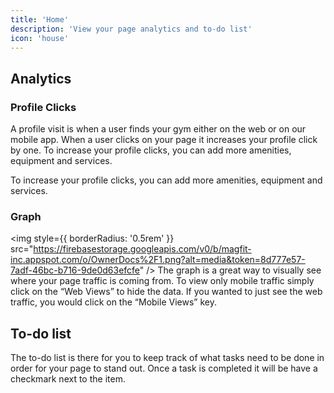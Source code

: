 ```yaml
---
title: 'Home'
description: 'View your page analytics and to-do list'
icon: 'house'
---
```



## Analytics

### Profile Clicks

A profile visit is when a user finds your gym either on the web or on our mobile app. When a user clicks on your page it increases your profile click by one. To increase your profile clicks, you can add more amenities, equipment and services.

<Tip>

To increase your profile clicks, you can add more amenities, equipment and services.



</Tip>

### Graph
<img
  style={{ borderRadius: '0.5rem' }}
  src="https://firebasestorage.googleapis.com/v0/b/magfit-inc.appspot.com/o/OwnerDocs%2F1.png?alt=media&token=8d777e57-7adf-46bc-b716-9de0d63efcfe"
/>
The graph is a great way to visually see where your page traffic is coming from. To view only mobile traffic simply click on the “Web Views” to hide the data. If you wanted to just see the web traffic, you would click on the “Mobile Views” key.

## To-do list


The to-do list is there for you to keep track of what tasks need to be done in order for your page to stand out. Once a task is completed it will be have a checkmark next to the item. 

